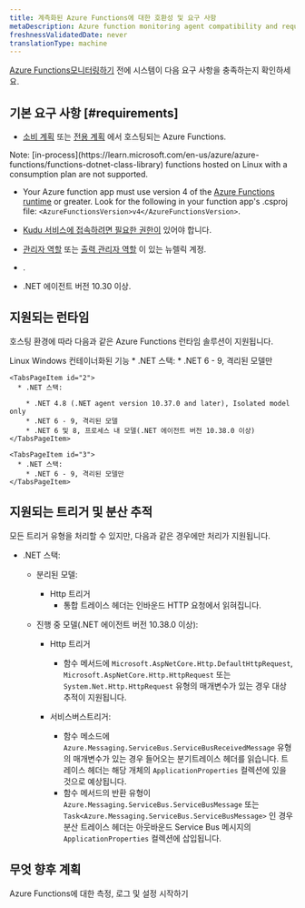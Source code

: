 ```yaml
---
title: 계측화된 Azure Functions에 대한 호환성 및 요구 사항
metaDescription: Azure function monitoring agent compatibility and requirements.
freshnessValidatedDate: never
translationType: machine
---
```


[Azure Functions모니터링하기](/docs/serverless-function-monitoring/azure-function-monitoring/install-serverless-azure-monitoring/) 전에 시스템이 다음 요구 사항을 충족하는지 확인하세요.

## 기본 요구 사항 [#requirements]

* [소비 계획](https://learn.microsoft.com/en-us/azure/azure-functions/consumption-plan) 또는 [전용 계획](https://learn.microsoft.com/en-us/azure/azure-functions/dedicated-plan) 에서 호스팅되는 Azure Functions.

<Callout variant="important">
  Note: [in-process](https://learn.microsoft.com/en-us/azure/azure-functions/functions-dotnet-class-library) functions hosted on Linux with a consumption plan are not supported.
</Callout>

* Your Azure function app must use version 4 of the [Azure Functions runtime](https://learn.microsoft.com/en-us/azure/azure-functions/functions-versions) or greater. Look for the following in your function app&apos;s .csproj file: `<AzureFunctionsVersion>v4</AzureFunctionsVersion>`.

* [Kudu 서비스에 접속하려면 필요한 권한이](https://learn.microsoft.com/en-us/azure/app-service/resources-kudu#access-kudu-for-your-app) 있어야 합니다.

* [관리자 역할](/docs/accounts/original-accounts-billing/original-users-roles/users-roles-original-user-model/#roles) 또는 [출력 관리자 역할](/docs/accounts/original-accounts-billing/original-users-roles/users-roles-original-user-model#add-on) 이 있는 뉴렐릭 계정.

* <InlinePopover type="userKey" />.

* .NET 에이전트 버전 10.30 이상.

## 지원되는 런타임

호스팅 환경에 따라 다음과 같은 Azure Functions 런타임 솔루션이 지원됩니다.

<Tabs>
  <TabsBar>
    <TabsBarItem id="1">Linux</TabsBarItem> <TabsBarItem id="2">Windows</TabsBarItem> <TabsBarItem id="3">컨테이너화된 기능</TabsBarItem>
  </TabsBar>

  <TabsPages>
    <TabsPageItem id="1">
      * .NET 스택:
        * .NET 6 - 9, 격리된 모델만
    </TabsPageItem>

    <TabsPageItem id="2">
      * .NET 스택:

        * .NET 4.8 (.NET agent version 10.37.0 and later), Isolated model only
        * .NET 6 - 9, 격리된 모델
        * .NET 6 및 8, 프로세스 내 모델(.NET 에이전트 버전 10.38.0 이상)
    </TabsPageItem>

    <TabsPageItem id="3">
      * .NET 스택:
        * .NET 6 - 9, 격리된 모델만
    </TabsPageItem>
  </TabsPages>
</Tabs>

## 지원되는 트리거 및 분산 추적

모든 트리거 유형을 처리할 수 있지만, 다음과 같은 경우에만 처리가 지원됩니다.

* .NET 스택:

  * 분리된 모델:
    * Http 트리거
      * 통합 트레이스 헤더는 인바운드 HTTP 요청에서 읽혀집니다.

  * 진행 중 모델(.NET 에이전트 버전 10.38.0 이상):

    * Http 트리거
      * 함수 메서드에 `Microsoft.AspNetCore.Http.DefaultHttpRequest`, `Microsoft.AspNetCore.Http.HttpRequest` 또는 `System.Net.Http.HttpRequest` 유형의 매개변수가 있는 경우 대상 추적이 지원됩니다.

    * 서비스버스트리거:

      * 함수 메소드에 `Azure.Messaging.ServiceBus.ServiceBusReceivedMessage` 유형의 매개변수가 있는 경우 들어오는 분기트레이스 헤더를 읽습니다. 트레이스 헤더는 해당 개체의 `ApplicationProperties` 컬렉션에 있을 것으로 예상됩니다.
      * 함수 메서드의 반환 유형이 `Azure.Messaging.ServiceBus.ServiceBusMessage` 또는 `Task<Azure.Messaging.ServiceBus.ServiceBusMessage>` 인 경우 분산 트레이스 헤더는 아웃바운드 Service Bus 메시지의 `ApplicationProperties` 컬렉션에 삽입됩니다.

## 무엇 향후 계획

<DocTiles>
  <DocTile title="Install and configure Azure Functions monitoring" path="/docs/serverless-function-monitoring/azure-function-monitoring/install-serverless-azure-monitoring">
    Azure Functions에 대한 측정, 로그 및 설정 시작하기
  </DocTile>
</DocTiles>